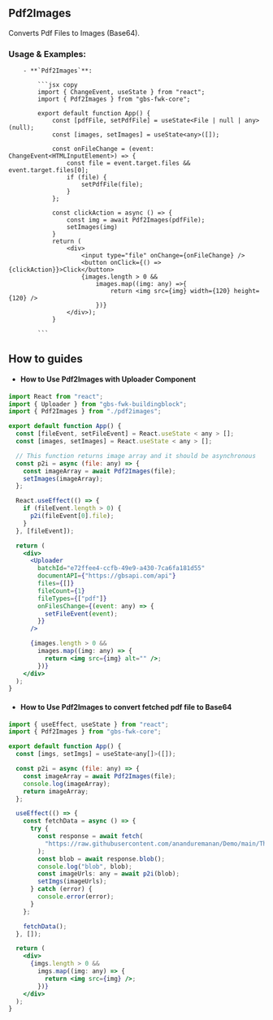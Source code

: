 ## Pdf2Images

Converts Pdf Files to Images (Base64).

### Usage & Examples:

        - **`Pdf2Images`**:

            ```jsx copy
            import { ChangeEvent, useState } from "react";
            import { Pdf2Images } from "gbs-fwk-core";

            export default function App() {
                const [pdfFile, setPdfFile] = useState<File | null | any>(null);
                const [images, setImages] = useState<any>([]);

                const onFileChange = (event: ChangeEvent<HTMLInputElement>) => {
                    const file = event.target.files && event.target.files[0];
                    if (file) {
                        setPdfFile(file);
                    }
                };

                const clickAction = async () => {
                    const img = await Pdf2Images(pdfFile);
                    setImages(img)
                }
                return (
                    <div>
                        <input type="file" onChange={onFileChange} />
                        <button onClick={() => {clickAction}}>Click</button>
                        {images.length > 0 &&
                            images.map((img: any) =>{
                                return <img src={img} width={120} height={120} />
                            })}
                    </div>);
                }

            ```

## How to guides

- #### How to Use Pdf2Images with Uploader Component

```jsx copy
import React from "react";
import { Uploader } from "gbs-fwk-buildingblock";
import { Pdf2Images } from "./pdf2images";

export default function App() {
  const [fileEvent, setFileEvent] = React.useState < any > [];
  const [images, setImages] = React.useState < any > [];

  // This function returns image array and it should be asynchronous
  const p2i = async (file: any) => {
    const imageArray = await Pdf2Images(file);
    setImages(imageArray);
  };

  React.useEffect(() => {
    if (fileEvent.length > 0) {
      p2i(fileEvent[0].file);
    }
  }, [fileEvent]);

  return (
    <div>
      <Uploader
        batchId="e72ffee4-ccfb-49e9-a430-7ca6fa181d55"
        documentAPI={"https://gbsapi.com/api"}
        files={[]}
        fileCount={1}
        fileTypes={["pdf"]}
        onFilesChange={(event: any) => {
          setFileEvent(event);
        }}
      />

      {images.length > 0 &&
        images.map((img: any) => {
          return <img src={img} alt="" />;
        })}
    </div>
  );
}
```

- #### How to Use Pdf2Images to convert fetched pdf file to Base64

```jsx copy
import { useEffect, useState } from "react";
import { Pdf2Images } from "gbs-fwk-core";

export default function App() {
  const [imgs, setImgs] = useState<any[]>([]);

  const p2i = async (file: any) => {
    const imageArray = await Pdf2Images(file);
    console.log(imageArray);
    return imageArray;
  };

  useEffect(() => {
    const fetchData = async () => {
      try {
        const response = await fetch(
          "https://raw.githubusercontent.com/ananduremanan/Demo/main/The%20Three%20Little%20Pigs.pdf"
        );
        const blob = await response.blob();
        console.log("blob", blob);
        const imageUrls: any = await p2i(blob);
        setImgs(imageUrls);
      } catch (error) {
        console.error(error);
      }
    };

    fetchData();
  }, []);

  return (
    <div>
      {imgs.length > 0 &&
        imgs.map((img: any) => {
          return <img src={img} />;
        })}
    </div>
  );
}

```

